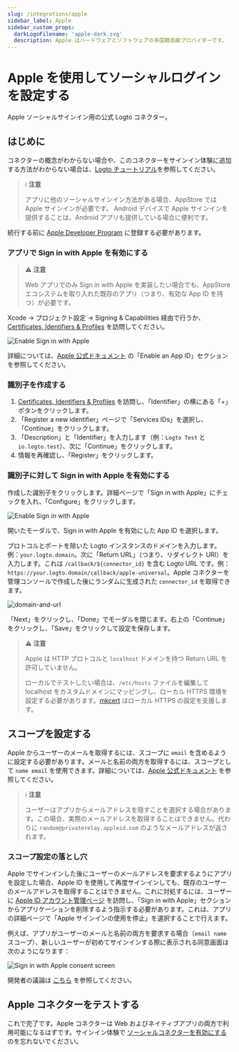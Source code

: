 ```yaml
---
slug: /integrations/apple
sidebar_label: Apple
sidebar_custom_props:
  darkLogoFilename: 'apple-dark.svg'
  description: Apple はハードウェアとソフトウェアの多国籍高級プロバイダーです。
---
```



# Apple を使用してソーシャルログインを設定する

Apple ソーシャルサインイン用の公式 Logto コネクター。

<GuideTip />

## はじめに

コネクターの概念がわからない場合や、このコネクターをサインイン体験に追加する方法がわからない場合は、[Logto チュートリアル](/connectors/social-connectors)を参照してください。

> ℹ️ **注意**
>
> アプリに他のソーシャルサインイン方法がある場合、AppStore では Apple サインインが必要です。
> Android デバイスで Apple サインインを提供することは、Android アプリも提供している場合に便利です。

続行する前に [Apple Developer Program](https://developer.apple.com/programs/) に登録する必要があります。

### アプリで Sign in with Apple を有効にする

> ⚠️ **注意**
>
> Web アプリでのみ Sign in with Apple を実装したい場合でも、AppStore エコシステムを取り入れた既存のアプリ（つまり、有効な App ID を持つ）が必要です。

Xcode -> プロジェクト設定 -> Signing & Capabilities 経由で行うか、[Certificates, Identifiers & Profiles](https://developer.apple.com/account/resources/identifiers/list/bundleId) を訪問してください。

![Enable Sign in with Apple](./assets/enable-sign-in-with-apple-in-xcode.png)

詳細については、[Apple 公式ドキュメント](https://developer.apple.com/documentation/sign_in_with_apple/configuring_your_environment_for_sign_in_with_apple) の「Enable an App ID」セクションを参照してください。

### 識別子を作成する

1. [Certificates, Identifiers & Profiles](https://developer.apple.com/account/resources/identifiers/list/serviceId) を訪問し、「Identifier」の横にある「+」ボタンをクリックします。
2. 「Register a new identifier」ページで「Services IDs」を選択し、「Continue」をクリックします。
3. 「Description」と「Identifier」を入力します（例：`Logto Test` と `io.logto.test`）、次に「Continue」をクリックします。
4. 情報を再確認し、「Register」をクリックします。

### 識別子に対して Sign in with Apple を有効にする

作成した識別子をクリックします。詳細ページで「Sign in with Apple」にチェックを入れ、「Configure」をクリックします。

![Enable Sign in with Apple](./assets/enable-sign-in-with-apple.png)

開いたモーダルで、Sign in with Apple を有効にした App ID を選択します。

プロトコルとポートを除いた Logto インスタンスのドメインを入力します。例：`your.logto.domain`。次に「Return URL」（つまり、リダイレクト URI）を入力します。これは `/callback/${connector_id}` を含む Logto URL です。例：`https://your.logto.domain/callback/apple-universal`。Apple コネクターを管理コンソールで作成した後にランダムに生成された `connector_id` を取得できます。

![domain-and-url](./assets/domain-and-url.png)

「Next」をクリックし、「Done」でモーダルを閉じます。右上の「Continue」をクリックし、「Save」をクリックして設定を保存します。

> ⚠️ **注意**
>
> Apple は HTTP プロトコルと `localhost` ドメインを持つ Return URL を許可していません。
>
> ローカルでテストしたい場合は、`/etc/hosts` ファイルを編集して localhost をカスタムドメインにマッピングし、ローカル HTTPS 環境を設定する必要があります。[mkcert](https://github.com/FiloSottile/mkcert) はローカル HTTPS の設定を支援します。

## スコープを設定する

Apple からユーザーのメールを取得するには、スコープに `email` を含めるように設定する必要があります。メールと名前の両方を取得するには、スコープとして `name email` を使用できます。詳細については、[Apple 公式ドキュメント](https://developer.apple.com/documentation/sign_in_with_apple/sign_in_with_apple_js/incorporating_sign_in_with_apple_into_other_platforms#3332113) を参照してください。

> ℹ️ **注意**
>
> ユーザーはアプリからメールアドレスを隠すことを選択する場合があります。この場合、実際のメールアドレスを取得することはできません。代わりに `random@privaterelay.appleid.com` のようなメールアドレスが返されます。

### スコープ設定の落とし穴

Apple でサインインした後にユーザーのメールアドレスを要求するようにアプリを設定した場合、Apple ID を使用して再度サインインしても、既存のユーザーのメールアドレスを取得することはできません。これに対処するには、ユーザーに [Apple ID アカウント管理ページ](https://appleid.apple.com/account/manage) を訪問し、「Sign in with Apple」セクションからアプリケーションを削除するよう指示する必要があります。これは、アプリの詳細ページで「Apple サインインの使用を停止」を選択することで行えます。

例えば、アプリがユーザーのメールと名前の両方を要求する場合（`email name` スコープ）、新しいユーザーが初めてサインインする際に表示される同意画面は次のようになります：

![Sign in with Apple consent screen](./assets/sign-in-with-apple-consent-screen.png)

開発者の議論は [こちら](https://forums.developer.apple.com/forums/thread/132223) を参照してください。

## Apple コネクターをテストする

これで完了です。Apple コネクターは Web およびネイティブアプリの両方で利用可能になるはずです。サインイン体験で [ソーシャルコネクターを有効にする](/connectors/social-connectors/#enable-social-sign-in) のを忘れないでください。
